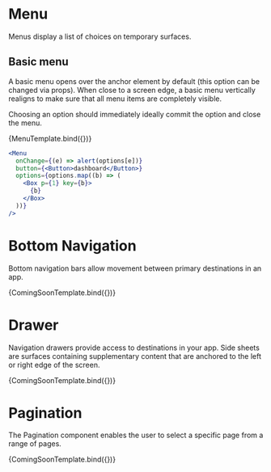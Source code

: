 
<Meta title="Components/NAVIGATION" />


# Menu

Menus display a list of choices on temporary surfaces.

## Basic menu

A basic menu opens over the anchor element by default (this option can be changed via props).
When close to a screen edge, a basic menu vertically realigns to make sure that all menu items are completely visible.

Choosing an option should immediately ideally commit the option and close the menu.

<Canvas>
  <Story name="Menu" parameters={{ layout: "fullscreen" }}>
    {MenuTemplate.bind({})}
  </Story>
</Canvas>

```jsx
<Menu
  onChange={(e) => alert(options[e])}
  button={<Button>dashboard</Button>}
  options={options.map((b) => (
    <Box p={1} key={b}>
      {b}
    </Box>
  ))}
/>
```

# Bottom Navigation

Bottom navigation bars allow movement between primary destinations in an app.

<Canvas>
  <Story name="Bottom Navigation" parameters={{ layout: "fullscreen" }}>
    {ComingSoonTemplate.bind({})}
  </Story>
</Canvas>

# Drawer

Navigation drawers provide access to destinations in your app. Side sheets are surfaces containing supplementary content that are anchored to the left or right edge of the screen.

<Canvas>
  <Story name="Drawer" parameters={{ layout: "fullscreen" }}>
    {ComingSoonTemplate.bind({})}
  </Story>
</Canvas>

# Pagination

The Pagination component enables the user to select a specific page from a range of pages.

<Canvas>
  <Story name="Pagination" parameters={{ layout: "fullscreen" }}>
    {ComingSoonTemplate.bind({})}
  </Story>
</Canvas>
